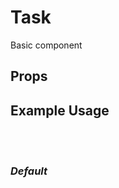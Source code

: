 

<Meta title="components/Task" component={Task}/>

# Task

Basic component

## **Props**
<Props of={Task} />

## **Example Usage**

<br />
<br />

### **_Default_**

<Preview>
    <Story name="default">
        <Task 
            id= "1"
            title= {text("Title", "Test Task 2")}
            state= {select(
                "State",
                [
                    TASK_STATES.DEFAULT,
                    TASK_STATES.TASK_ARCHIVED,
                    TASK_STATES.TASK_PINNED
                ]
            )}
            onArchiveTask={action('archive Task')}
            onPinTask={action('Pin Task')}
        />
    </Story>
</Preview>